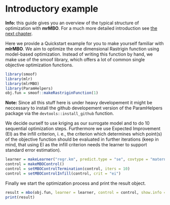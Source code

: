 # Introductory example

**Info:** this guide gives you an overview of the typical structure of optimization with **mrMBO**. For a much more
detailed introduction see [the next chapter](introduction.md).

Here we provide a Quickstart example for you to make yourself familiar with **mlrMBO**. We aim to optimize the one dimensional Rastrigin function using model-based optimization. Instead of writing this function by hand, we make use of the smoof library, which offers a lot of common single objective optimization functions.

```r
library(smoof)
library(mlr)
library(mlrMBO)
library(ParamHelpers)
obj.fun = smoof::makeRastriginFunction(1)
```

**Note:** Since all this stuff here is under heavy developement it might be neccessary to install the github developement version of the ParamHelpers package via the ```devtools::install_github``` function.

We decide ourself to use kriging as our surrogate model and to do 10 sequential optimization steps. Furthermore we use Expected Improvement (EI) as the infill criterion, i. e., the criterion which determines which point(s) of the objective function should be evaluated in further iterations (keep in mind, that using EI as the infill criterion needs the learner to support standard error estimation). 

```r
learner = makeLearner("regr.km", predict.type = "se", covtype = "matern3_2")
control = makeMBOControl()
control = setMBOControlTermination(control, iters = 10)
control = setMBOControlInfill(control, crit = "ei")
```

Finally we start the optimization process and print the result object.

```r
result = mbo(obj.fun, learner = learner, control = control, show.info = TRUE)
print(result)
```
